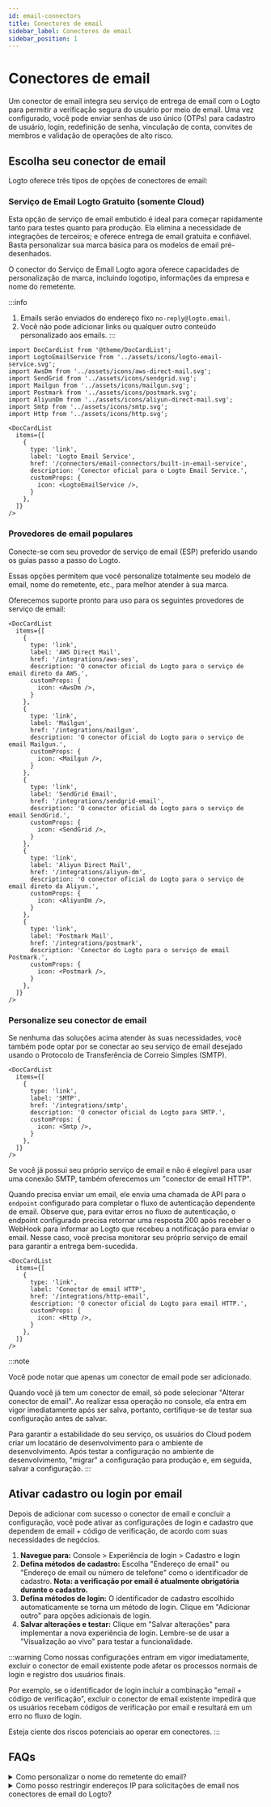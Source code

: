 ```yaml
---
id: email-connectors
title: Conectores de email
sidebar_label: Conectores de email
sidebar_position: 1
---
```


# Conectores de email

Um conector de email integra seu serviço de entrega de email com o Logto para permitir a verificação segura do usuário por meio de email. Uma vez configurado, você pode enviar senhas de uso único (OTPs) para cadastro de usuário, login, redefinição de senha, vinculação de conta, convites de membros e validação de operações de alto risco.

## Escolha seu conector de email

Logto oferece três tipos de opções de conectores de email:

### Serviço de Email Logto Gratuito (somente Cloud)

Esta opção de serviço de email embutido é ideal para começar rapidamente tanto para testes quanto para produção. Ela elimina a necessidade de integrações de terceiros; e oferece entrega de email gratuita e confiável. Basta personalizar sua marca básica para os modelos de email pré-desenhados.

O conector do Serviço de Email Logto agora oferece capacidades de personalização de marca, incluindo logotipo, informações da empresa e nome do remetente.

:::info

1. Emails serão enviados do endereço fixo `no-reply@logto.email`.
2. Você não pode adicionar links ou qualquer outro conteúdo personalizado aos emails.
   :::

```mdx-code-block
import DocCardList from '@theme/DocCardList';
import LogtoEmailService from '../assets/icons/logto-email-service.svg';
import AwsDm from '../assets/icons/aws-direct-mail.svg';
import SendGrid from '../assets/icons/sendgrid.svg';
import Mailgun from '../assets/icons/mailgun.svg';
import Postmark from '../assets/icons/postmark.svg';
import AliyunDm from '../assets/icons/aliyun-direct-mail.svg';
import Smtp from '../assets/icons/smtp.svg';
import Http from '../assets/icons/http.svg';

<DocCardList
  items={[
    {
      type: 'link',
      label: 'Logto Email Service',
      href: '/connectors/email-connectors/built-in-email-service',
      description: 'Conector oficial para o Logto Email Service.',
      customProps: {
        icon: <LogtoEmailService />,
      }
    },
  ]}
/>
```

### Provedores de email populares

Conecte-se com seu provedor de serviço de email (ESP) preferido usando os guias passo a passo do Logto.

Essas opções permitem que você personalize totalmente seu modelo de email, nome do remetente, etc., para melhor atender à sua marca.

Oferecemos suporte pronto para uso para os seguintes provedores de serviço de email:

```mdx-code-block
<DocCardList
  items={[
    {
      type: 'link',
      label: 'AWS Direct Mail',
      href: '/integrations/aws-ses',
      description: 'O conector oficial do Logto para o serviço de email direto da AWS.',
      customProps: {
        icon: <AwsDm />,
      }
    },
    {
      type: 'link',
      label: 'Mailgun',
      href: '/integrations/mailgun',
      description: 'O conector oficial do Logto para o serviço de email Mailgun.',
      customProps: {
        icon: <Mailgun />,
      }
    },
    {
      type: 'link',
      label: 'SendGrid Email',
      href: '/integrations/sendgrid-email',
      description: 'O conector oficial do Logto para o serviço de email SendGrid.',
      customProps: {
        icon: <SendGrid />,
      }
    },
    {
      type: 'link',
      label: 'Aliyun Direct Mail',
      href: '/integrations/aliyun-dm',
      description: 'O conector oficial do Logto para o serviço de email direto da Aliyun.',
      customProps: {
        icon: <AliyunDm />,
      }
    },
    {
      type: 'link',
      label: 'Postmark Mail',
      href: '/integrations/postmark',
      description: 'Conector do Logto para o serviço de email Postmark.',
      customProps: {
        icon: <Postmark />,
      }
    },
  ]}
/>
```

### Personalize seu conector de email

Se nenhuma das soluções acima atender às suas necessidades, você também pode optar por se conectar ao seu serviço de email desejado usando o Protocolo de Transferência de Correio Simples (SMTP).

```mdx-code-block
<DocCardList
  items={[
    {
      type: 'link',
      label: 'SMTP',
      href: '/integrations/smtp',
      description: 'O conector oficial do Logto para SMTP.',
      customProps: {
        icon: <Smtp />,
      }
    },
  ]}
/>
```

Se você já possui seu próprio serviço de email e não é elegível para usar uma conexão SMTP, também oferecemos um "conector de email HTTP".

Quando precisa enviar um email, ele envia uma chamada de API para o `endpoint` configurado para completar o fluxo de autenticação dependente de email. Observe que, para evitar erros no fluxo de autenticação, o endpoint configurado precisa retornar uma resposta 200 após receber o WebHook para informar ao Logto que recebeu a notificação para enviar o email. Nesse caso, você precisa monitorar seu próprio serviço de email para garantir a entrega bem-sucedida.

```mdx-code-block
<DocCardList
  items={[
    {
      type: 'link',
      label: 'Conector de email HTTP',
      href: '/integrations/http-email',
      description: 'O conector oficial do Logto para email HTTP.',
      customProps: {
        icon: <Http />,
      }
    },
  ]}
/>
```

:::note

Você pode notar que apenas um conector de email pode ser adicionado.

Quando você já tem um conector de email, só pode selecionar "Alterar conector de email". Ao realizar essa operação no console, ela entra em vigor imediatamente após ser salva, portanto, certifique-se de testar sua configuração antes de salvar.

Para garantir a estabilidade do seu serviço, os usuários do Cloud podem criar um locatário de desenvolvimento para o ambiente de desenvolvimento. Após testar a configuração no ambiente de desenvolvimento, "migrar" a configuração para produção e, em seguida, salvar a configuração.
:::

## Ativar cadastro ou login por email

Depois de adicionar com sucesso o conector de email e concluir a configuração, você pode ativar as configurações de login e cadastro que dependem de email + código de verificação, de acordo com suas necessidades de negócios.

1. **Navegue para:** <CloudLink to="/sign-in-experience/sign-up-and-sign-in">Console > Experiência de login > Cadastro e login</CloudLink>
2. **Defina métodos de cadastro:** Escolha "Endereço de email" ou "Endereço de email ou número de telefone" como o identificador de cadastro. **Nota: a verificação por email é atualmente obrigatória durante o cadastro.**
3. **Defina métodos de login:** O identificador de cadastro escolhido automaticamente se torna um método de login. Clique em "Adicionar outro" para opções adicionais de login.
4. **Salvar alterações e testar:** Clique em "Salvar alterações" para implementar a nova experiência de login. Lembre-se de usar a "Visualização ao vivo" para testar a funcionalidade.

:::warning
Como nossas configurações entram em vigor imediatamente, excluir o conector de email existente pode afetar os processos normais de login e registro dos usuários finais.

Por exemplo, se o identificador de login incluir a combinação "email + código de verificação", excluir o conector de email existente impedirá que os usuários recebam códigos de verificação por email e resultará em um erro no fluxo de login.

Esteja ciente dos riscos potenciais ao operar em conectores.
:::

## FAQs

<details>
<summary>Como personalizar o nome do remetente do email?</summary>

Ainda estamos trabalhando em mais conectores. Se você precisar de mais opções, basta nos informar suas necessidades no Discord e registrar uma Solicitação de Recurso no [GitHub](https://github.com/logto-io/logto/issues). Se precisar de mais assistência, você também pode [entrar em contato conosco por email](mailto:contact@logto.io).

Para colaboradores, fornecemos um método de criação de conectores fácil de estender, permitindo que você [personalize seu próprio conector](/logto-oss/develop-your-connector) com base em seus cenários específicos. Você é sempre bem-vindo para enviar um pull request para o Logto, para que outros na comunidade também possam se beneficiar do seu trabalho.

</details>

<details>
<summary>Como posso restringir endereços IP para solicitações de email nos conectores de email do Logto?</summary>

Uma solução alternativa é usar o conector de email HTTP do Logto.

Implemente um endpoint de API em seu servidor que chame o serviço de email relevante e acione esse endpoint de API através do conector de email HTTP do Logto. Dessa forma, você terá controle total sobre o endereço IP do seu endpoint de API e poderá adicionar os endereços IP correspondentes à lista de permissões na configuração do provedor de serviço de email.

</details>
